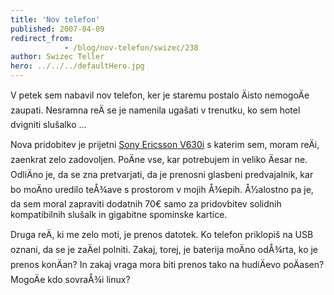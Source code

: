 ```yaml
---
title: 'Nov telefon'
published: 2007-04-09
redirect_from: 
            - /blog/nov-telefon/swizec/238
author: Swizec Teller
hero: ../../../defaultHero.jpg
---
```

V petek sem nabavil nov telefon, ker je staremu postalo Äisto nemogoÄe zaupati. Nesramna reÄ se je namenila ugašati v trenutku, ko sem hotel dvigniti slušalko ...

Nova pridobitev je prijetni [Sony Ericsson V630i](http://www.sonyericsson.com/spg.jsp?cc=global&lc=en&ver=4001&template=pp1_1_1&zone=pp&lm=pp1&pid=10457) s katerim sem, moram reÄi, zaenkrat zelo zadovoljen. PoÄne vse, kar potrebujem in veliko Äesar ne. OdliÄno je, da se zna pretvarjati, da je prenosni glasbeni predvajalnik, kar bo moÄno uredilo teÅ¾ave s prostorom v mojih Å¾epih. Å½alostno pa je, da sem moral zapraviti dodatnih 70€ samo za pridovbitev solidnih kompatibilnih slušalk in gigabitne spominske kartice.

Druga reÄ, ki me zelo moti, je prenos datotek. Ko telefon priklopiš na USB oznani, da se je zaÄel polniti. Zakaj, torej, je baterija moÄno odÅ¾rta, ko je prenos konÄan? In zakaj vraga mora biti prenos tako na hudiÄevo poÄasen? MogoÄe kdo sovraÅ¾i linux?